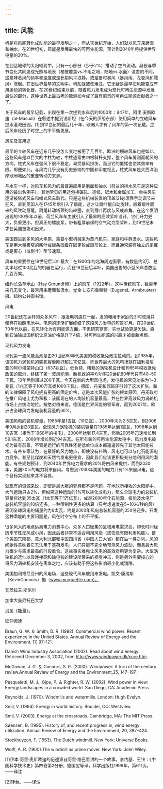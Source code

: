 ```yaml
---
---
---
```

title: 风能
---




帆是将风能转化成动能的最早发明之一，而从10世纪开始，人们就以风车来磨面和抽水。在21世纪初，风能是发展最快的可再生能源，预计到2040年将提供世界电量的20%。

在到达地球的太阳辐射中，只有一小部分（少于2%）推动了空气流动。昼夜与季节变化共同造成光照与地表（植被覆盖vs.不毛之地，陆地vs.水面）温差的不同，这意味着风的频率和速度或是长期风平浪静，或是霎时暴风（暴风雨、龙卷风和飓风）骤起。在旧世界最早的文明中，帆船就被使用过，它无疑是最早把风能变成有用运动的转化器。在20世纪结束以前，随着风力发电成为现代可再生能源中发展最快的部分，这种世界上最古老的能源如今成了最有前景的可再生能源贡献者之一了。

关于风车的最早记载，出现在第一次提到水车后的1000年：947年，阿里·麦斯欧迪（al-Masudi）在叙述中提到锡斯坦（在今天的伊朗东部）使用简单的立轴风车提水灌溉田园。[1]到12世纪的最后几十年，欧洲人才有了风车的第一次记载。之后风车经历了时空上的不平衡发展。





风车及其用途


最早的立轴风车在近东几乎没怎么变地被用了几百年，欧洲的横轴风车也是如此。这些风车是以巨大的中柱为轴，中柱通常由四根斜杆支撑，整个风车房则面朝风的方向。柱式风车在强风下很不稳定，易受暴风损伤，而且它的低矮也使其效率有限。即便如此，与风力几乎没有历史影响的中国和印度相比，柱式风车是大西洋沿岸欧洲地区的重要转动力来源。

与水车一样，对风车和风力的最普遍应用是磨面和抽水（荷兰的排水风车是这种应用的最出名例子）。其他常见的用途包括碾轧、造纸、锯木和金属加工。单柱风车逐渐被塔式风车和帽式风车取代。只是这些机械装置的顶盖[2]必须靠手动调节来迎风，直到英国人在1745年后引入了扇尾，这才让扇叶能自动旋转。顺着扇叶而来的风吹动扇尾，扇尾转动塔顶的齿轮圈，直到扇叶再度与风成直角。在这个发明出现的100多年以前，荷兰风车车主就引入了最早的高效桨叶设计，它们升力更大，负重更小。但真正的螺旋桨，带有粗厚前缘的空气动力型桨叶，到19世纪末才在英国被发明出来。

美国西进到多风的大平原，需要小型机械来为蒸汽机车、家庭和牛群汲水。这些风车是用大量极窄的桨叶或板条固着在固定轮或扇形轮上，而且通常装有独立的尾翼或是离心（或侧叶）型节速器。

风车的重要性在19世纪后半叶最大：在1900年的北海周边国家，有数量约3万、总功率超过100兆瓦的机器在运行，而在19世纪后半叶，美国出售的小型风车总数达几百万架。

纽约长岛草地山（Hay GroundHill）上的风车（1922年）。这种传统风车，数百年来几无变化，最常用来磨面和汲水。尤金·L.安布鲁斯特（EugeneL. Armbruster）摄。纽约公共图书馆。





风电


20世纪还在运转的众多风车，跟发电机连在一起，发的电用于家庭的即时使用并储存在铅酸电池中。电网的逐渐扩展终结了这段风力发电的短暂岁月。在20世纪70年代以前，在风转化为有用能源方面，不但研究寥寥，实地试验更是欠缺。直到石油输出国组织让原油价格飙升了4倍，对可再生能源的兴趣才被重新点燃。





现代风力发电


现代第一波风能高潮是由20世纪80年代美国的税收抵免政策拉动的。到1985年，该国风力涡轮机的装机容量刚好超过10亿瓦，而世界最大的风电场就在加利福尼亚的阿尔塔蒙特山口（637兆瓦）。低负荷、糟糕的涡轮机设计和1985年税收抵免政策的取消，终结了第一波风能潮。新机器的平均功率20世纪80年代只有40~50千瓦，10年后则超过200千瓦。今天在新的大型风电场，发电机的常见功率为1~3兆瓦（1兆瓦等于100万瓦或1000千瓦）。德国、丹麦和西班牙引领了这次扩张。新的法律保障了风电拥有更高的固定价格，这是本次风能扩张的根本原因。丹麦政府在推广风电上尤为积极：该国现在的人均装机容量最高，并在世界高效风力涡轮机市场上占统治地位。按绝对值来说，德国是世界风能的领军者，而到2007年，欧洲占全球风力发电装机容量的60%。

美国风电的装机容量，1985年是1吉瓦（10亿瓦），2000年末为2.5吉瓦，到2008年9月达到20吉瓦。全球风力涡轮机的装机容量在1985年达到1吉瓦，1998年达到10吉瓦（相当于1968年的核电），2000年达到17.4吉瓦，然后2005年迅速增长到59.1吉瓦，2008年增长到近94吉瓦。在所有新的可再生能源发电中，风力发电被视为最有前景，不管是运行的可靠性还是低单位成本都遥遥领先于其他太阳能技术。有些专家认为，在最好的风力地点，即使没有补贴，风电也可以与化石能源电力竞争，甚至比煤炭和天然气发电更便宜，因此我们应该更积极充分地利用风的潜能。有些规划预计，到2040年世界电力需求的20%将由风来提供，而到2030年，美国20%的电力将来自风。考虑到2000年美国的电力只有1%来自风电，这个目标实现起来并不容易。

就现有的资源来说，即使是最大胆的梦想都不是问题。在地球所接收的太阳能中，大气运动只占2%，但如果这种运动的1%可以转化成电力，那么全球电力的总装机容量将达到35太瓦（1太瓦等于1万亿瓦），或是2000年化石能源、核能及水电厂总装机容量的10倍还多。一种限制性更多的估算（只考虑速度在5~10米/秒的风）表明全球风电的储量约为6太瓦，约是2000年风电总装机容量的350倍还多。开发这种潜能的主要问题是，风在时空分布上的不平衡。

很多风大的地点远离电力消费中心，众多人口密集的区域用电需求高，却长时间经历季节性无风或小风，因此后者非常不适合利用风能（或仅能有限利用风能）。整个美国东南部、意大利北部和中国四川省（中国人口大省）都在后一类之列。风的间歇性意味着它无法用于基荷发电。人们只能不完全地预测风力波动，而且最大风力很少与需求最高的时段重合。这些事实难免让风电的高效商用更为复杂。大型涡轮机的选址以及连接网和输电线的建设所带来的视觉冲击，则是另外需要操心的。将风力涡轮机安装在离岸之地，应该有助于将这些影响最小化或消除。

美国加利福尼亚州的风电场，这些现代风车被用来发电。凯文·康纳斯（KevinConnors）摄（www.morguefile.com）。



瓦茨拉夫·斯米尔

加拿大曼尼托巴大学

另见《能量》。





延伸阅读


Braun, G. W. ＆ Smith, D. R. (1992). Commercial wind power: Recent experience in the United States. Annual Review of Energy and the Environment, 17, 97–121.

Danish Wind Industry Association (2002). Read about wind energy. Retrieved December 3, 2002, from http://www.windpower.dk/core.htm.

McGowan, J. G. ＆ Connors, S. R. (2000). Windpower: A turn of the century review.Annual Review of Energy and the Environment,25, 147–197.

Pasqualetti, M. J., Gipe, P. ＆ Righter, R. W. (2002). Wind power in view: Energy landscapes in a crowded world. San Diego, CA: Academic Press.

Reynolds, J. (1970). Windmills and watermills. London: Hugh Evelyn.

Smil, V. (1994). Energy in world history. Boulder, CO: Westview.

Smil, V. (2003). Energy at the crossroads. Cambridge, MA: The MIT Press.

Søensen, B. (1995). History of, and recent progress in, wind energy utilization. Annual Review of Energy and the Environment, 20, 387–424.

Stockhuyzen, F. (1963). The Dutch windmill. New York: Universe Books.

Wolff, A. R. (1900).The windmill as prime mover. New York: John Wiley.

[1]伊本·阿里·麦斯欧迪的记述源自阿里·塔巴里讲的一个故事。李约瑟、王铃：《中国科学技术史》第四卷第2分册，鲍国宝等译，科学出版社1999年，第611页。——译注



[2]转台。——译注